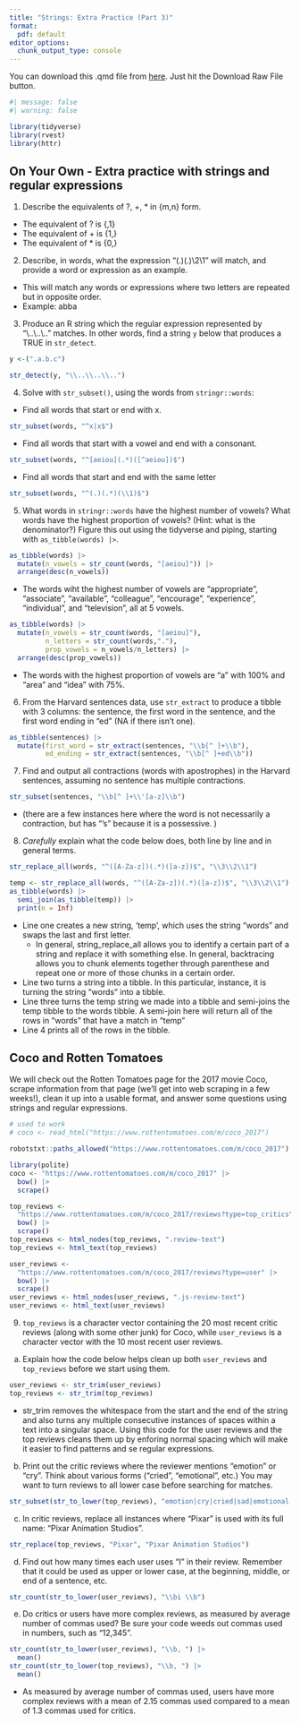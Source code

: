 ```yaml
---
title: "Strings: Extra Practice (Part 3)"
format:
  pdf: default
editor_options: 
  chunk_output_type: console
---
```

  
You can download this .qmd file from [here](https://github.com/proback/264_fall_2024/blob/main/12_strings_part3.qmd).  Just hit the Download Raw File button.

```r
#| message: false
#| warning: false

library(tidyverse)
library(rvest)
library(httr)
```


## On Your Own - Extra practice with strings and regular expressions

1. Describe the equivalents of ?, +, * in {m,n} form.
- The equivalent of ? is {,1}
- The equivalent of + is {1,}
- The equivalent of * is {0,}

2. Describe, in words, what the expression "(.)(.)\\2\\1" will match, and provide a word or expression as an example.
- This will match any words or expressions where two letters are repeated but in opposite order. 
- Example: abba


3. Produce an R string which the regular expression represented by "\\..\\..\\.." matches.  In other words, find a string `y` below that produces a TRUE in `str_detect`.
```r
y <-(".a.b.c")

str_detect(y, "\\..\\..\\..")
```


4. Solve with `str_subset()`, using the words from `stringr::words`:

- Find all words that start or end with x.

```r
str_subset(words, "^x|x$")
```

- Find all words that start with a vowel and end with a consonant.
```r
str_subset(words, "^[aeiou](.*)([^aeiou])$")
```

- Find all words that start and end with the same letter
```r
str_subset(words, "^(.)(.*)(\\1)$")
```


5. What words in `stringr::words` have the highest number of vowels? What words have the highest proportion of vowels? (Hint: what is the denominator?)  Figure this out using the tidyverse and piping, starting with `as_tibble(words) |>`.

```r
as_tibble(words) |>
  mutate(n_vowels = str_count(words, "[aeiou]")) |>
  arrange(desc(n_vowels))
```
- The words wiht the highest number of vowels are "appropriate", "associate", "available", "colleague", "encourage", "experience", "individual", and "television", all at 5 vowels. 

```r
as_tibble(words) |>
  mutate(n_vowels = str_count(words, "[aeiou]"),
         n_letters = str_count(words,"."),
         prop_vowels = n_vowels/n_letters) |>
  arrange(desc(prop_vowels))
```
- The words with the highest proportion of vowels are "a" with 100% and "area" and "idea" with 75%. 

6. From the Harvard sentences data, use `str_extract` to produce a tibble with 3 columns:  the sentence, the first word in the sentence, and the first word ending in "ed" (NA if there isn't one).

```r
as_tibble(sentences) |>
  mutate(first_word = str_extract(sentences, "\\b[^ ]+\\b"),
         ed_ending = str_extract(sentences, "\\b[^ ]+ed\\b"))
```


7. Find and output all contractions (words with apostrophes) in the Harvard sentences, assuming no sentence has multiple contractions.
```r
str_subset(sentences, "\\b[^ ]+\\'[a-z]\\b")
```
- (there are a few instances here where the word is not necessarily a contraction, but has "'s" because it is a possessive. )

8. *Carefully* explain what the code below does, both line by line and in general terms.

```r
str_replace_all(words, "^([A-Za-z])(.*)([a-z])$", "\\3\\2\\1")
```


```r
temp <- str_replace_all(words, "^([A-Za-z])(.*)([a-z])$", "\\3\\2\\1")
as_tibble(words) |>
  semi_join(as_tibble(temp)) |>
  print(n = Inf)
```

- Line one creates a new string, 'temp', which uses the string "words" and swaps the last and first letter. 
  - In general, string_replace_all allows you to identify a certain part of a string and replace it with something else. In general, backtracing allows you to chunk elements together through parenthese and repeat one or more of those chunks in a certain order. 
- Line two turns a string into a tibble. In this particular, instance, it is turning the string "words" into a tibble. 
- Line three turns the temp string we made into a tibble and semi-joins the temp tibble to the words tibble. A semi-join here will return all of the rows in "words" that have a match in "temp"
- Line 4 prints all of the rows in the tibble. 


## Coco and Rotten Tomatoes

We will check out the Rotten Tomatoes page for the 2017 movie Coco, scrape information from that page (we'll get into web scraping in a few weeks!), clean it up into a usable format, and answer some questions using strings and regular expressions.

```r
# used to work
# coco <- read_html("https://www.rottentomatoes.com/m/coco_2017")

robotstxt::paths_allowed("https://www.rottentomatoes.com/m/coco_2017")

library(polite)
coco <- "https://www.rottentomatoes.com/m/coco_2017" |>
  bow() |> 
  scrape()

top_reviews <- 
  "https://www.rottentomatoes.com/m/coco_2017/reviews?type=top_critics" |> 
  bow() |> 
  scrape()
top_reviews <- html_nodes(top_reviews, ".review-text")
top_reviews <- html_text(top_reviews)

user_reviews <- 
  "https://www.rottentomatoes.com/m/coco_2017/reviews?type=user" |> 
  bow() |> 
  scrape()
user_reviews <- html_nodes(user_reviews, ".js-review-text")
user_reviews <- html_text(user_reviews)
```


9. `top_reviews` is a character vector containing the 20 most recent critic reviews (along with some other junk) for Coco, while `user_reviews` is a character vector with the 10 most recent user reviews.

a) Explain how the code below helps clean up both `user_reviews` and `top_reviews` before we start using them.

```r
user_reviews <- str_trim(user_reviews)
top_reviews <- str_trim(top_reviews)
```
- str_trim removes the whitespace from the start and the end of the string and also turns any multiple consecutive instances of spaces within a text into a singular space. Using this code for the user reviews and the top reviews cleans them up by enforing normal spacing which will make it easier to find patterns and se regular expressions. 


b) Print out the critic reviews where the reviewer mentions "emotion" or "cry".  Think about various forms ("cried", "emotional", etc.)  You may want to turn reviews to all lower case before searching for matches.
```r
str_subset(str_to_lower(top_reviews), "emotion|cry|cried|sad|emotional|tears")
```


c) In critic reviews, replace all instances where "Pixar" is used with its full name: "Pixar Animation Studios".
```r
str_replace(top_reviews, "Pixar", "Pixar Animation Studios")
```


d) Find out how many times each user uses "I" in their review.  Remember that it could be used as upper or lower case, at the beginning, middle, or end of a sentence, etc.

```r
str_count(str_to_lower(user_reviews), "\\bi \\b")
```


e) Do critics or users have more complex reviews, as measured by average number of commas used?  Be sure your code weeds out commas used in numbers, such as "12,345".
```r
str_count(str_to_lower(user_reviews), "\\b, ") |>
  mean()
str_count(str_to_lower(top_reviews), "\\b, ") |>
  mean()
```

- As measured by average number of commas used, users have more complex reviews with a mean of 2.15 commas used compared to a mean of 1.3 commas used for critics. 
